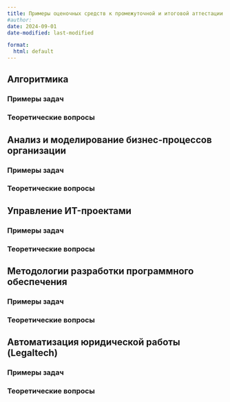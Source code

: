 ```yaml
---
title: Примеры оценочных средств к промежуточной и итоговой аттестации
#author:
date: 2024-09-01
date-modified: last-modified

format:
  html: default
---
```



## Алгоритмика

### Примеры задач

### Теоретические вопросы


## Анализ и моделирование бизнес-процессов организации

### Примеры задач

### Теоретические вопросы


## Управление ИT-проектами

### Примеры задач

### Теоретические вопросы


## Методологии разработки программного обеспечения

### Примеры задач

### Теоретические вопросы


## Автоматизация юридической работы (Legaltech)

### Примеры задач

### Теоретические вопросы
